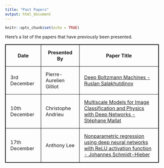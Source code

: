 ```yaml
---
title: "Past Papers"
output: html_document
---
```


```r
knitr::opts_chunk$set(echo = TRUE)
```

Here's a list of the papers that have previously been presented.


<style>
table, th, td {
  border: 1px solid black;
  border-collapse: collapse;
}
th, td {
  padding: 15px;
}
</style>

<table>
  <tr>
    <th>Date</th>
    <th>Presented By</th>
    <th>Paper Title</th>
  </tr>
  <tr>
    <td>3rd December</td>
    <td>Pierre-Aurelien Gilliot</td>
    <td><a href="http://proceedings.mlr.press/v5/salakhutdinov09a/salakhutdinov09a.pdf" target="_blank">Deep Boltzmann Machines - Ruslan Salakhutdinov</a></td>
  </tr>
  <tr>
    <td>10th December</td>
    <td>Christophe Andrieu</td>
    <td><a href="https://www.youtube.com/watch?v=R5hSqeLSQC0&app=desktop" target="_blank">Multiscale Models for Image Classification and Physics with Deep Networks - Stéphane Mallat</a></td>
  </tr>
  <tr>
    <td>17th December</td>
    <td>Anthony Lee</td>
    <td><a href="https://arxiv.org/abs/1708.06633" target="_blank">Nonparametric regression using deep neural networks with ReLU activation function - Johannes Schmidt-Hieber</a></td>
  </tr>
</table>